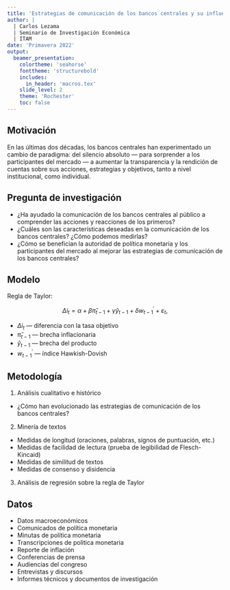 ```yaml
---
title: 'Estrategias de comunicación de los bancos centrales y su influencia en las predicciones de la tasa de interés interbancaria'
author: |
  | Carlos Lezama
  | Seminario de Investigación Económica
  | ITAM
date: 'Primavera 2022'
output:
  beamer_presentation:
    colortheme: 'seahorse'
    fonttheme: 'structurebold'
    includes:
      in_header: 'macros.tex'
    slide_level: 2
    theme: 'Rochester'
    toc: false
---
```


## Motivación

En las últimas dos décadas, los bancos centrales han experimentado un cambio de paradigma: del silencio absoluto --- para sorprender a los participantes del mercado --- a aumentar la transparencia y la rendición de cuentas sobre sus acciones, estrategias y objetivos, tanto a nivel institucional, como individual.

## Pregunta de investigación

- ¿Ha ayudado la comunicación de los bancos centrales al público a comprender las acciones y reacciones de los primeros?
- ¿Cuáles son las características deseadas en la comunicación de los bancos centrales? ¿Cómo podemos medirlas?
- ¿Cómo se benefician la autoridad de política monetaria y los participantes del mercado al mejorar las estrategias de comunicación de los bancos centrales?

## Modelo

Regla de Taylor:

$$
\Delta i_t = \alpha + \beta \hat{\pi}_{t - 1} + \gamma \hat{y}_{t - 1} + \delta w^{\prime}_{t - 1} + \varepsilon_t,
$$

- $\Delta i_t$ --- diferencia con la tasa objetivo
- $\hat{\pi}_{t - 1}$ --- brecha inflacionaria
- $\hat{y}_{t - 1}$ --- brecha del producto
- $w^{\prime}_{t - 1}$ --- índice Hawkish-Dovish

## Metodología

1. Análisis cualitativo e histórico
  - ¿Cómo han evolucionado las estrategias de comunicación de los bancos centrales?
2. Minería de textos
  - Medidas de longitud (oraciones, palabras, signos de puntuación, etc.)
  - Medidas de facilidad de lectura (prueba de legibilidad de Flesch-Kincaid)
  - Medidas de similitud de textos
  - Medidas de consenso y disidencia
3. Análisis de regresión sobre la regla de Taylor

## Datos

- Datos macroeconómicos
- Comunicados de política monetaria
- Minutas de política monetaria
- Transcripciones de politica monetaria
- Reporte de inflación
- Conferencias de prensa
- Audiencias del congreso
- Entrevistas y discursos
- Informes técnicos y documentos de investigación
